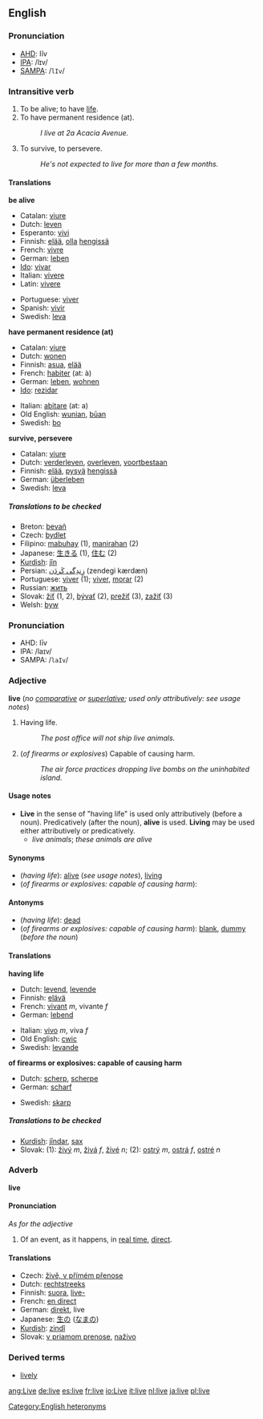 ==English==

{{rank|French|family|earth|406|live|hard|ask|question}}

===Pronunciation===
*[[AHD]]: lĭv
*[[IPA]]: /lɪv/
*[[SAMPA]]: /<tt>lIv</tt>/

===Intransitive verb===
{{en-infl-reg-other-e|liv|e||}}

#To be alive; to have [[life]].
#To have permanent residence (at).
#:''I live at 2a Acacia Avenue.''
#To survive, to persevere.
#:''He's not expected to live for more than a few months.''

====Translations====

'''be alive'''
{{top}}
*Catalan: [[viure]]
*Dutch: [[leven]]
*Esperanto: [[vivi]]
*Finnish: [[elää]], [[olla]] [[hengissä]]
*French: [[vivre]]
*German: [[leben]]
*[[Ido]]: [[vivar]]
*Italian: [[vivere]]
*Latin: [[vivere]]
{{mid}}
*Portuguese: [[viver]]
*Spanish: [[vivir]]
*Swedish: [[leva]]
{{bottom}}

'''have permanent residence (at)'''
{{top}}
*Catalan: [[viure]]
*Dutch: [[wonen]]
*Finnish: [[asua]], [[elää]]
*French: [[habiter]] (at: à)
*German: [[leben]], [[wohnen]]
*[[Ido]]: [[rezidar]]
{{mid}}
*Italian: [[abitare]] (at: a)
*Old English: [[wunian]], [[buan|būan]]
*Swedish: [[bo]]
{{bottom}}

'''survive, persevere'''
{{top}}
*Catalan: [[viure]]
*Dutch: [[verderleven]], [[overleven]], [[voortbestaan]]
*Finnish: [[elää]], [[pysyä]] [[hengissä]]
*German: [[überleben]]
*Swedish: [[leva]]
{{mid}}
{{bottom}}

=====Translations to be checked=====
<!--Remove this section once all of the translations below have been moved into the tables above.-->
{{checktrans}}

*Breton: [[bevañ]]
*Czech: [[bydlet]]
*Filipino: [[mabuhay]] (1), [[manirahan]] (2)
*Japanese: [[生きる]] (1), [[住む]] (2)
*[[Kurdish]]: [[jîn]]
*Persian:  [[زِندِگی کَردَن]] (zendegi kærdæn)
*Portuguese: [[viver]] (1); [[viver]], [[morar]] (2)
*Russian: [[жить]]
*Slovak: [[žiť]] (1, 2), [[bývať]] (2), [[prežiť]] (3), [[zažiť]] (3)
*Welsh: [[byw]]

===Pronunciation===
*AHD: līv
*IPA: /laɪv/
*SAMPA: /<tt>laIv</tt>/

===Adjective===
'''live''' (''no [[comparative]] or [[superlative]]; used only attributively: see usage notes'')

#Having life.
#:''The post office will not ship live animals.''
#(''of firearms or explosives'') Capable of causing harm.
#:''The air force practices dropping live bombs on the uninhabited island.''

====Usage notes====
*'''Live''' in the sense of "having life" is used only attributively (before a noun).  Predicatively (after the noun), '''alive''' is used.  '''Living''' may be used either attributively or predicatively.
**''live animals''; ''these animals are alive''

====Synonyms====
*(''having life''): [[alive]] (''see usage notes''), [[living]]
*(''of firearms or explosives: capable of causing harm''):

====Antonyms====
*(''having life''): [[dead]]
*(''of firearms or explosives: capable of causing harm''): [[blank]], [[dummy]] (''before the noun'')

====Translations====

'''having life'''
{{top}}
*Dutch: [[levend]], [[levende]]
*Finnish: [[elävä]]
*French: [[vivant]] ''m'', vivante ''f''
*German:  [[lebend]]
{{mid}}
*Italian: [[vivo]] ''m'', viva ''f''
*Old English: [[cwic]]
*Swedish: [[levande]]
{{bottom}}

'''of firearms or explosives: capable of causing harm'''
{{top}}
*Dutch: [[scherp]], [[scherpe]]
*German: [[scharf]]
{{mid}}
*Swedish: [[skarp]]
{{bottom}}

=====Translations to be checked=====
<!--Remove this section once all of the translations below have been moved into the tables above.-->
{{checktrans}}

*[[Kurdish]]: [[jîndar]], [[sax]]
*Slovak: (1): [[živý]] ''m'', [[živá]] ''f'', [[živé]] ''n''; (2): [[ostrý]] ''m'', [[ostrá]] ''f'', [[ostré]] ''n''

===Adverb===
'''live'''

====Pronunciation====
''As for the adjective''

#Of an event, as it happens, in [[real time]], [[direct]].

====Translations====
*Czech: [[živě, v přímém přenose]]
*Dutch: [[rechtstreeks]]
*Finnish: [[suora]], [[live-]]
*French: [[en direct]]
*German: [[direkt]], live
*Japanese: [[生]]の ([[なま]]の)
*[[Kurdish]]: [[zindî]]
*Slovak: [[v priamom prenose]], [[naživo]]

===Derived terms===
*[[lively]]

[[Category:English heteronyms]]

[[ang:Live]]
[[de:live]]
[[es:live]]
[[fr:live]]
[[io:Live]]
[[it:live]]
[[nl:live]]
[[ja:live]]
[[pl:live]]